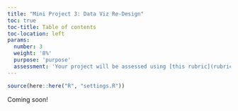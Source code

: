 ```yaml
---
title: "Mini Project 3: Data Viz Re-Design"
toc: true
toc-title: Table of contents
toc-location: left
params:
  number: 3
  weight: '8%'
  purpose: 'purpose'
  assessment: 'Your project will be assessed using [this rubric](rubrics/mini-3/rubric.html){target="_blank"}.'
---
```


```r
source(here::here("R", "settings.R"))
```

Coming soon!
